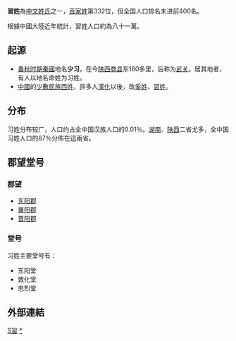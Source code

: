{{姓氏
|姓氏=习
|繁體=習
|簡體=习
|拼音=Xí
|中国大陆=Xi
|南京官話=si<sup>5</sup>
|台湾=Hsi
|香港=Chap
|澳门=Chap
|新加坡=
|马来西亚=
|越南=Tập
|韩国=
|反切=
|同音字=
|堂号=
|郡望=[[东阳郡|东阳郡]]
}}
'''習姓'''為[[中文姓氏|中文姓氏]]之一，[[百家姓|百家姓]]第332位，但全国人口排名未进前400名。

根據中國大陸近年統計，習姓人口約為八十一萬。

==起源==
* [[春秋时期|春秋时期]][[秦國|秦國]]地名'''少习'''，在今[[陕西|陕西]][[商县|商县]]东180多里，后称为[[武关|武关]]。居其地者，有人以地名命姓为习姓。
* [[中國|中國]]的[[少數民族|少數民族]][[西姓|西姓]]，許多人[[漢化|漢化]]以後，改[[奚姓|奚姓]]、[[習姓|習姓]]。

==分布==
习姓分布较广，人口约占全中国汉族人口的0.01％。[[湖南|湖南]]、[[陕西|陕西]]二省尤多，全中国习姓人口的87％分佈在這兩省。

==郡望堂号==
===郡望===
*[[东阳郡|东阳郡]]
*[[襄阳郡|襄阳郡]]
*[[晋阳郡|晋阳郡]]

===堂号===
习姓主要堂号有：
*东阳堂
*敦化堂
*忠烈堂

==外部連結==
{{Wikisource further reading}}

{{姓氏小作品}}

[[Category:漢姓|S習]]
[[Category:習姓|*]]